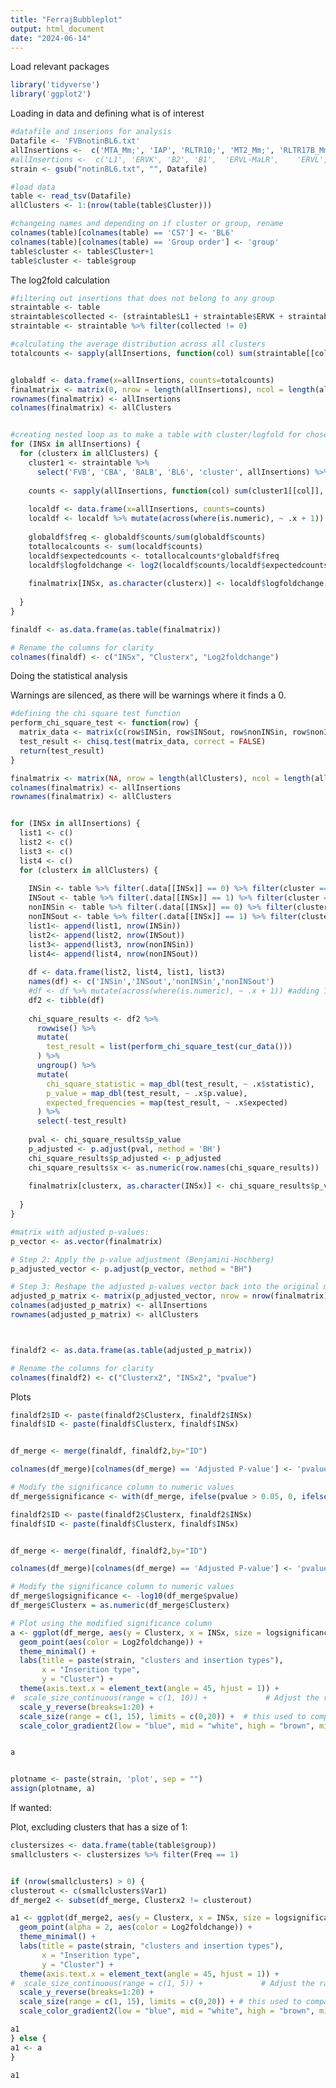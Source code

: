 ---
title: "FerrajBubbleplot"
output: html_document
date: "2024-06-14"
---

Load relevant packages
```{r setup, include=FALSE}
library('tidyverse')
library('ggplot2')
```

Loading in data and defining what is of interest
```{r}
#datafile and inserions for analysis
Datafile <- 'FVBnotinBL6.txt'
allInsertions <-  c('MTA_Mm;', 'IAP', 'RLTR10;', 'MT2_Mm;', 'RLTR17B_Mm;')
#allInsertions <-  c('L1', 'ERVK', 'B2', 'B1',	'ERVL-MaLR',	'ERVL', 'ERV1', 'B4')
strain <- gsub("notinBL6.txt", "", Datafile)

#load data
table <- read_tsv(Datafile)
allClusters <- 1:(nrow(table(table$Cluster)))

#changeing names and depending on if cluster or group, rename
colnames(table)[colnames(table) == 'C57'] <- 'BL6'
colnames(table)[colnames(table) == 'Group order'] <- 'group'
table$cluster <- table$Cluster+1
table$cluster <- table$group

```


The log2fold calculation

```{r}

#filtering out insertions that does not belong to any group
straintable <- table
straintable$collected <- (straintable$L1 + straintable$ERVK + straintable$B2 + straintable$B1 + straintable$'ERVL-MaLR' + straintable$ERVL + straintable$ERV1 +straintable$B4)
straintable <- straintable %>% filter(collected != 0)

#calculating the average distribution across all clusters
totalcounts <- sapply(allInsertions, function(col) sum(straintable[[col]], na.rm = FALSE))


globaldf <- data.frame(x=allInsertions, counts=totalcounts)
finalmatrix <- matrix(0, nrow = length(allInsertions), ncol = length(allClusters))
rownames(finalmatrix) <- allInsertions
colnames(finalmatrix) <- allClusters


#creating nested loop as to make a table with cluster/logfold for chosen strain
for (INSx in allInsertions) {
  for (clusterx in allClusters) {
    cluster1 <- straintable %>% 
      select('FVB', 'CBA', 'BALB', 'BL6', 'cluster', allInsertions) %>% filter(cluster == clusterx )
    
    counts <- sapply(allInsertions, function(col) sum(cluster1[[col]], na.rm = FALSE))
    
    localdf <- data.frame(x=allInsertions, counts=counts)
    localdf <- localdf %>% mutate(across(where(is.numeric), ~ .x + 1)) #adding 1 to every value to avoid 0
    
    globaldf$freq <- globaldf$counts/sum(globaldf$counts)
    totallocalcounts <- sum(localdf$counts)
    localdf$expectedcounts <- totallocalcounts*globaldf$freq
    localdf$logfoldchange <- log2(localdf$counts/localdf$expectedcounts)
    
    finalmatrix[INSx, as.character(clusterx)] <- localdf$logfoldchange[which(localdf$x == INSx)]
    
  }
}

finaldf <- as.data.frame(as.table(finalmatrix))

# Rename the columns for clarity
colnames(finaldf) <- c("INSx", "Clusterx", "Log2foldchange")

```

Doing the statistical analysis 

Warnings are silenced, as there will be warnings where it finds a 0.
```{r, warning=FALSE}

#defining the chi square test function
perform_chi_square_test <- function(row) {
  matrix_data <- matrix(c(row$INSin, row$INSout, row$nonINSin, row$nonINSout), nrow = 2, byrow = TRUE)
  test_result <- chisq.test(matrix_data, correct = FALSE)
  return(test_result)
}

finalmatrix <- matrix(NA, nrow = length(allClusters), ncol = length(allInsertions))
colnames(finalmatrix) <- allInsertions
rownames(finalmatrix) <- allClusters


for (INSx in allInsertions) {
  list1 <- c()
  list2 <- c()
  list3 <- c()
  list4 <- c()
  for (clusterx in allClusters) {
    
    INSin <- table %>% filter(.data[[INSx]] == 0) %>% filter(cluster == clusterx) 
    INSout <- table %>% filter(.data[[INSx]] == 1) %>% filter(cluster == clusterx) 
    nonINSin <- table %>% filter(.data[[INSx]] == 0) %>% filter(cluster != clusterx) 
    nonINSout <- table %>% filter(.data[[INSx]] == 1) %>% filter(cluster != clusterx)
    list1<- append(list1, nrow(INSin))
    list2<- append(list2, nrow(INSout))
    list3<- append(list3, nrow(nonINSin))
    list4<- append(list4, nrow(nonINSout))
    
    df <- data.frame(list2, list4, list1, list3)
    names(df) <- c('INSin','INSout','nonINSin','nonINSout')
    #df <- df %>% mutate(across(where(is.numeric), ~ .x + 1)) #adding 1 to every value to avoid 0
    df2 <- tibble(df)
    
    chi_square_results <- df2 %>% 
      rowwise() %>% 
      mutate(
        test_result = list(perform_chi_square_test(cur_data()))
      ) %>% 
      ungroup() %>% 
      mutate(
        chi_square_statistic = map_dbl(test_result, ~ .x$statistic),
        p_value = map_dbl(test_result, ~ .x$p.value),
        expected_frequencies = map(test_result, ~ .x$expected)
      ) %>% 
      select(-test_result)
    
    pval <- chi_square_results$p_value
    p_adjusted <- p.adjust(pval, method = 'BH')
    chi_square_results$p_adjusted <- p_adjusted
    chi_square_results$x <- as.numeric(row.names(chi_square_results))
    
    finalmatrix[clusterx, as.character(INSx)] <- chi_square_results$p_value[which(chi_square_results$x == clusterx)]
    
  }
}

#matrix with adjusted p-values:
p_vector <- as.vector(finalmatrix)

# Step 2: Apply the p-value adjustment (Benjamini-Hochberg)
p_adjusted_vector <- p.adjust(p_vector, method = "BH")

# Step 3: Reshape the adjusted p-values vector back into the original matrix dimensions
adjusted_p_matrix <- matrix(p_adjusted_vector, nrow = nrow(finalmatrix), ncol = ncol(finalmatrix))
colnames(adjusted_p_matrix) <- allInsertions
rownames(adjusted_p_matrix) <- allClusters



finaldf2 <- as.data.frame(as.table(adjusted_p_matrix))

# Rename the columns for clarity
colnames(finaldf2) <- c("Clusterx2", "INSx2", "pvalue")

```


Plots

```{r}
finaldf2$ID <- paste(finaldf2$Clusterx, finaldf2$INSx)
finaldf$ID <- paste(finaldf$Clusterx, finaldf$INSx)


df_merge <- merge(finaldf, finaldf2,by="ID") 

colnames(df_merge)[colnames(df_merge) == 'Adjusted P-value'] <- 'pvalue'

# Modify the significance column to numeric values
df_merge$significance <- with(df_merge, ifelse(pvalue > 0.05, 0, ifelse(pvalue > 0.02, 1, ifelse(pvalue > 0.01, 2, 3))))

```


```{r}
finaldf2$ID <- paste(finaldf2$Clusterx, finaldf2$INSx)
finaldf$ID <- paste(finaldf$Clusterx, finaldf$INSx)


df_merge <- merge(finaldf, finaldf2,by="ID") 

colnames(df_merge)[colnames(df_merge) == 'Adjusted P-value'] <- 'pvalue'

# Modify the significance column to numeric values
df_merge$logsignificance <- -log10(df_merge$pvalue)
df_merge$Clusterx = as.numeric(df_merge$Clusterx)

# Plot using the modified significance column
a <- ggplot(df_merge, aes(y = Clusterx, x = INSx, size = logsignificance)) +
  geom_point(aes(color = Log2foldchange)) +
  theme_minimal() +
  labs(title = paste(strain, "clusters and insertion types"),
       x = "Inserition type",
       y = "Cluster") +
  theme(axis.text.x = element_text(angle = 45, hjust = 1)) +
#  scale_size_continuous(range = c(1, 10)) +             # Adjust the range to control the size of the points for only one plot
  scale_y_reverse(breaks=1:20) +
  scale_size(range = c(1, 15), limits = c(0,20)) +  # this used to compare between plots. to make them comparable, range decides size and limits decides top value
  scale_color_gradient2(low = "blue", mid = "white", high = "brown", midpoint = 0, limits = c(-2, 2)) #Limit sets the top and bottom, but values that falls outside this catrgory will be grey


a


plotname <- paste(strain, 'plot', sep = "")
assign(plotname, a)


```

If wanted:

Plot, excluding clusters that has a size of 1:

```{r}
clustersizes <- data.frame(table(table$group))
smallclusters <- clustersizes %>% filter(Freq == 1)


if (nrow(smallclusters) > 0) {
clusterout <- c(smallclusters$Var1)
df_merge2 <- subset(df_merge, Clusterx2 != clusterout)

a1 <- ggplot(df_merge2, aes(y = Clusterx, x = INSx, size = logsignificance)) +
  geom_point(alpha = 2, aes(color = Log2foldchange)) +
  theme_minimal() +
  labs(title = paste(strain, "clusters and insertion types"),
       x = "Inserition type",
       y = "Cluster") +
  theme(axis.text.x = element_text(angle = 45, hjust = 1)) +
#  scale_size_continuous(range = c(1, 5)) +             # Adjust the range to control the size of the points for only one plot
  scale_y_reverse(breaks=1:20) +
  scale_size(range = c(1, 15), limits = c(0,20)) + # this used to compare between plots. to make them comparable, range decides size and limits decides top value
  scale_color_gradient2(low = "blue", mid = "white", high = "brown", midpoint = 0, limits = c(-2, 2))

a1
} else {
a1 <- a
}

a1

```
